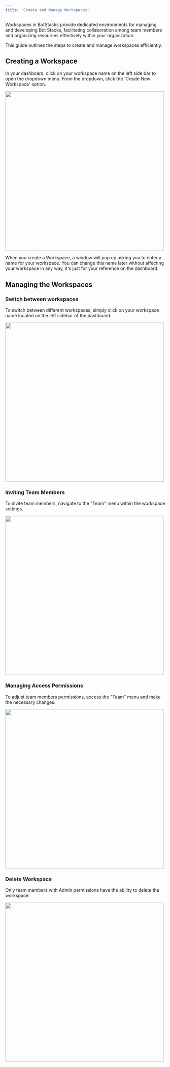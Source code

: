 ```yaml
---
title: 'Create and Manage Workspaces'
---
```


Workspaces in BotStacks provide dedicated environments for managing and developing Bot Stacks, facilitating collaboration among team members and organizing resources effectively within your organization. 

This guide outlines the steps to create and manage workspaces efficiently.

## Creating a Workspace

In your dashboard, click on your workspace name on the left side bar to open the dropdown menu. From the dropdown, click the 'Create New Workspace' option.

<img 
height="500"  
src="/images/create-workspace.png"
/>

When you create a Workspace, a window will pop up asking you to enter a name for your workspace. You can change this name later without affecting your workspace in any way, it's just for your reference on the dashboard.

## Managing the Workspaces

### Switch between workspaces
To switch between different workspaces, simply click on your workspace name located on the left sidebar of the dashboard.

<img 
height="500"  
src="/images/switch-workspace.png"
/>

### Inviting Team Members
To invite team members, navigate to the "Team" menu within the workspace settings.

<img 
height="500"  
src="/images/team-invite.png"
/>

### Managing Access Permissions
To adjust team members permissions, access the "Team" menu and make the necessary changes.

<img 
height="500"  
src="/images/team-permission.png"
/>

### Delete Workspace
Only team members with Admin permissions have the ability to delete the workspace.

<img 
height="500"  
src="/images/delete-workspace.png"
/>